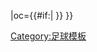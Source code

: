 {{fb team |t=科特布斯 |tan=科特布斯足球俱樂部 |tc=GER |abb={{#if:{{{abb|}}}|COT{{0}}}} |oc={{#if:{{{oc|}}}|{{{oc}}} }} }}<!--
--><noinclude>[[Category:足球模板]]</noinclude>